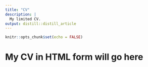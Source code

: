 ```yaml
---
title: "CV"
description: |
  My limited CV.
output: distill::distill_article
---
```


```r
knitr::opts_chunk$set(echo = FALSE)
```

# My CV in HTML form will go here
